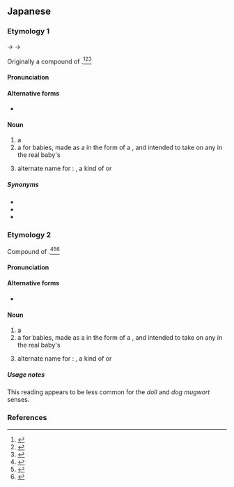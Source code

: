 ==Japanese==
{{Wikipedia|Hoko (doll)}}

===Etymology 1===
{{ja-kanjitab|yomi=irr|ほう|こ}}
{{IPAchar|/hauko/}} → {{IPAchar|/hɔːko/}} → {{IPAchar|/hoːko/}}

Originally a compound of {{compound|lang=ja|sort=ほうこ|這う|tr1=hau|t1=to crawl|子|tr2=ko|t2=child}}.<ref name="KDJ">{{R:Kokugo Dai Jiten}}</ref><ref name="DJR">{{R:Daijirin}}</ref><ref name="DJS">{{R:Daijisen}}</ref>

====Pronunciation====
{{ja-pron|yomi=irr|ほうこ|acc=1|acc_ref=DJR}}

====Alternative forms====
* {{ja-l|這う子}}

====Noun====
{{ja-noun|ほうこ|hhira=はふこ}}

# a {{l|en|crawling}} {{l|en|baby}}
# a {{l|en|protective}} {{l|en|charm}} for babies, made as a {{l|en|doll}} in the form of a {{l|en|baby}}, and intended to take on any {{l|en|misfortune}} in the real baby's {{l|en|stead}}
# {{lb|ja|sort=ほうこ|rare}} alternate name for {{m|ja|犬蓬|tr=inu yomogi|lit=dog mugwort}}: {{taxlink|Artemisia keiskeana|species|noshow=1}}, a kind of {{l|en|mugwort}} or {{l|en|wormwood}}

=====Synonyms=====
{{sense|protective doll}}
* {{ja-r|天児|あまがつ}}
* {{ja-r|御伽這子|おとぎぼうこ}}
* {{ja-r|はいはい人形|はいはい にんぎょう}}

===Etymology 2===
{{ja-kanjitab|yomi=k|は|o1=う|こ}}
Compound of {{compound|lang=ja|sort=ほうこ|這う|tr1=hau|t1=to crawl|子|tr2=ko|t2=child}}.<ref name="KDJ">{{R:Kokugo Dai Jiten}}</ref><ref name="DJR">{{R:Daijirin}}</ref><ref name="DJS">{{R:Daijisen}}</ref>

====Pronunciation====
{{ja-pron|yomi=irr|はうこ|acc=1|acc_ref=DJR}}

====Alternative forms====
* {{ja-l|這う子}}

====Noun====
{{ja-noun|はうこ|hhira=はふこ}}

# a {{l|en|crawling}} {{l|en|baby}}
# a {{l|en|protective}} {{l|en|charm}} for babies, made as a {{l|en|doll}} in the form of a {{l|en|baby}}, and intended to take on any {{l|en|misfortune}} in the real baby's {{l|en|stead}}
# {{lb|ja|sort=はうこ|rare}} alternate name for {{m|ja|犬蓬|tr=inu yomogi|lit=dog mugwort}}: {{taxlink|Artemisia keiskeana|species|noshow=1}}, a kind of {{l|en|mugwort}} or {{l|en|wormwood}}

=====Usage notes=====
This reading appears to be less common for the ''doll'' and ''dog mugwort'' senses.

===References===
<references/>